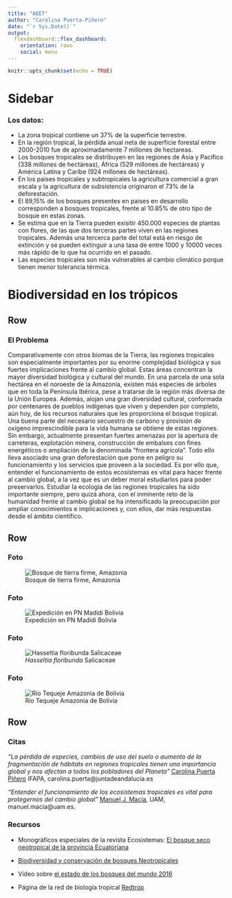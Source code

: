 ```yaml
---
title: "AEET"
author: "Carolina Puerta-Piñero"
date: "`r Sys.Date()`"
output: 
  flexdashboard::flex_dashboard:
    orientation: rows
    social: menu
---
```


```r
knitr::opts_chunk$set(echo = TRUE)
```

Sidebar {.sidebar}
=======================================================================

### Los datos: 

- La zona tropical contiene un 37% de la superficie terrestre.   
- En la región tropical, la pérdida anual neta de superficie forestal entre 2000-2010 fue de aproximadamente 7 millones de hectareas.    
- Los bosques tropicales se distribuyen en las regiones de Asia y Pacífico (338 millones de hectáreas), África (529 millones de hectáreas) y América Latina y Caribe (924 millones de hectáreas).   
- En los paises tropicales y subtropicales la agricultura comercial a gran escala y la agricultura de subsistencia originaron el 73% de la deforestación.   
- El 89,15% de los bosques presentes en paises en desarrollo corresponden a bosques tropicales, frente al 10.85% de otro tipo de bosque en estas zonas.   
- Se estima que en la Tierra pueden exisitir 450.000 especies de plantas con flores, de las que dos terceras partes viven en las regiones tropicales. Además una tercerca parte del total está en riesgo de extinción y se pueden extinguir a una tasa de entre 1000 y 10000 veces más rápido de lo que ha ocurrido en el pasado.  
- Las especies tropicales son más vulnerables al cambio climático porque tienen menor tolerancia térmica.  

Biodiversidad en los trópicos
=======================================================================

Row
-----------------------------------------------------------------------

### El Problema

Comparativamente con otros biomas de la Tierra, las regiones tropicales son especialmente importantes por su enorme complejidad biológica y sus fuertes implicaciones frente al cambio global. Estas áreas concentran la mayor diversidad biológica y cultural del mundo. En una parcela de una sola hectárea en el noroeste de la Amazonia, existen más especies de árboles que en toda la Península Ibérica, pese a tratarse de la región más diversa de la Unión Europea. Además, alojan una gran diversidad cultural, conformada por centenares de pueblos indígenas que viven y dependen por completo, aún hoy, de los recursos naturales que les proporciona el bosque tropical. Una buena parte del necesario secuestro de carbono y provisión de oxígeno imprescindible para la vida humana se obtiene de estas regiones. Sin embargo, actualmente presentan fuertes amenazas por la apertura de carreteras, explotación minera, construcción de embalses con fines energéticos o ampliación de la denominada “frontera agrícola”. Todo ello lleva asociado una gran deforestación que pone en peligro su funcionamiento y los servicios que proveen a la sociedad. Es por ello que, entender el funcionamiento de estos ecosistemas es vital para hacer frente al cambio global, a la vez que es un deber moral estudiarlos para poder preservarlos. Estudiar la ecología de las regiones tropicales ha sido importante siempre, pero quizá ahora, con el inminente reto de la humanidad frente al cambio global se ha intensificado la preocupación por ampliar conocimientos e implicaciones y, con ellos, dar más respuestas desde el ámbito científico. 


Row
-----------------------------------------------------------------------

### Foto

![Bosque de tierra firme, Amazonia](https://imgur.com/l49dRox)

### Foto

![Expedición en PN Madidi Bolivia](https://imgur.com/icbGZL4)

### Foto

![_Hasseltia floribunda_ Salicaceae](https://imgur.com/pk1HqKN)

### Foto

![Río Tequeje Amazonia de Bolivia](https://imgur.com/457Ck1X)

Row
-----------------------------------------------------------------------

### Citas {data-width=700}

_“La pérdida de especies, cambios de uso del suelo o aumento de la fragmentación de hábitats en regiones tropicales tienen una importancia global y nos afectan a todos los pobladores del Planeta”_ [Carolina Puerta Piñero](https://sites.google.com/site/carolinapuertapinero/) IFAPA, carolina.puerta@juntadeandalucia.es

_“Entender el funcionamiento de los ecosistemas tropicales es vital para protegernos del cambio global”_ [Manuel J. Macía](http://www.grupoecologiatropical.com/staff-member/manuel-j-macia-2), UAM, manuel.macia@uam.es. 

### Recursos {data-width=340}

- Monográficos especiales de la revista Ecosistemas:
[El bosque seco neotropical de la provincia Ecuatoriana](https://www.revistaecosistemas.net/index.php/ecosistemas/issue/view/48)

- [Biodiversidad y conservación de bosques Neotropicales](https://www.revistaecosistemas.net/index.php/ecosistemas/issue/view/2)

- Vídeo sobre [el estado de los bosques del mundo 2016](https://youtu.be/PyDSjI-NOGI)

- Página de la red de biología tropical [Redtrop](http://www.redtrop.net/)

